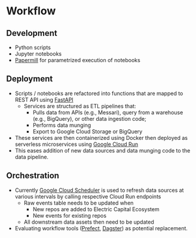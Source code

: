 # Workflow

## Development
- Python scripts
- Jupyter notebooks
- [Papermill](https://papermill.readthedocs.io/en/latest/) for parametrized execution of notebooks

## Deployment
- Scripts / notebooks are refactored into functions that are mapped to REST API using [FastAPI](https://fastapi.tiangolo.com/) 
    - Services are structured as ETL pipelines that:
        - Pulls data from APIs (e.g., Messari), query from a warehouse (e.g., BigQuery), or other data ingestion code; 
        - Performs data munging
        - Export to Google Cloud Storage or BigQuery
- These services are then containerized using Docker then deployed as serverless microservices using [Google Cloud Run](https://cloud.google.com/run/)
- This eases addition of new data sources and data munging code to the data pipeline.

## Orchestration
- Currently [Google Cloud Scheduler](https://cloud.google.com/scheduler) is used to refresh data sources at various intervals by calling respective Cloud Run endpoints
    - Raw events table needs to be updated when
        - New repos are added to Electric Capital Ecosystem
        - New events for existing repos
    - All downstream data assets then need to be updated
- Evaluating workflow tools ([Prefect](https://www.prefect.io/opensource/v2/), [Dagster](https://dagster.io/)) as potential replacement.